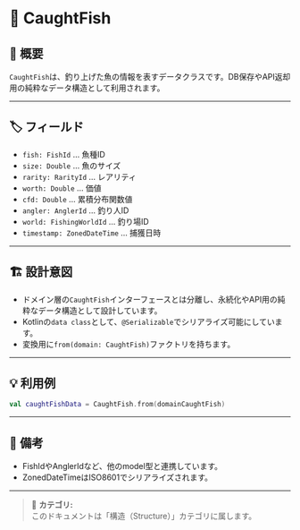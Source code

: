 # 🎣 CaughtFish

## 📝 概要

`CaughtFish`は、釣り上げた魚の情報を表すデータクラスです。DB保存やAPI返却用の純粋なデータ構造として利用されます。

---

## 🏷️ フィールド
- `fish: FishId` … 魚種ID
- `size: Double` … 魚のサイズ
- `rarity: RarityId` … レアリティ
- `worth: Double` … 価値
- `cfd: Double` … 累積分布関数値
- `angler: AnglerId` … 釣り人ID
- `world: FishingWorldId` … 釣り場ID
- `timestamp: ZonedDateTime` … 捕獲日時

---

## 🏗️ 設計意図
- ドメイン層の`CaughtFish`インターフェースとは分離し、永続化やAPI用の純粋なデータ構造として設計しています。
- Kotlinの`data class`として、`@Serializable`でシリアライズ可能にしています。
- 変換用に`from(domain: CaughtFish)`ファクトリを持ちます。

---

## 💡 利用例
```kotlin
val caughtFishData = CaughtFish.from(domainCaughtFish)
```

---

## 📝 備考
- FishIdやAnglerIdなど、他のmodel型と連携しています。
- ZonedDateTimeはISO8601でシリアライズされます。

---

> 📝 **カテゴリ:**  
> このドキュメントは「構造（Structure）」カテゴリに属します。

